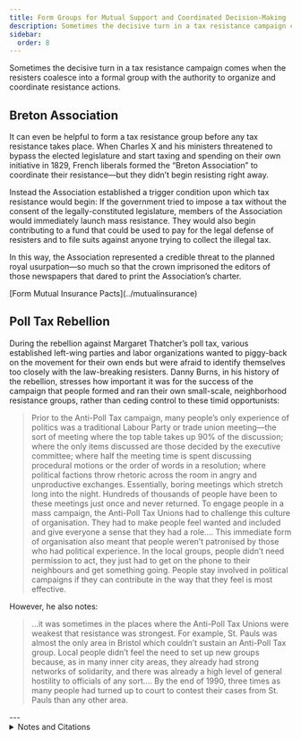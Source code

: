 ```yaml
---
title: Form Groups for Mutual Support and Coordinated Decision-Making
description: Sometimes the decisive turn in a tax resistance campaign comes when the resisters coalesce into a formal group with the authority to organize and coordinate resistance actions.
sidebar:
  order: 8
---
```


Sometimes the decisive turn in a tax resistance campaign comes when the resisters coalesce into a formal group with the authority to organize and coordinate resistance actions.

## <Badge text="Example" size="medium" /> Breton Association

It can even be helpful to form a tax resistance group before any tax resistance takes place.
When Charles X and his ministers threatened to bypass the elected legislature and start taxing and spending on their own initiative in 1829, French liberals formed the “Breton Association” to coordinate their resistance—but they didn’t begin resisting right away.

Instead the Association established a trigger condition upon which tax resistance would begin:
If the government tried to impose a tax without the consent of the legally-constituted legislature, members of the Association would immediately launch mass resistance.
They would also begin contributing to a fund that could be used to pay for the legal defense of resisters and to file suits against anyone trying to collect the illegal tax.

In this way, the Association represented a credible threat to the planned royal usurpation—so much so that the crown imprisoned the editors of those newspapers that dared to print the Association’s charter.

<Aside type="note" title="See also">
[Form Mutual Insurance Pacts](../mutualinsurance)
</Aside>

## <Badge text="Example" size="medium" /> Poll Tax Rebellion

During the rebellion against Margaret Thatcher’s poll tax, various established left-wing parties and labor organizations wanted to piggy-back on the movement for their own ends but were afraid to identify themselves too closely with the law-breaking resisters.
Danny Burns, in his history of the rebellion, stresses how important it was for the success of the campaign that people formed and ran their own small-scale, neighborhood resistance groups, rather than ceding control to these timid opportunists:

> Prior to the Anti-Poll Tax campaign, many people’s only experience of politics was a traditional Labour Party or trade union meeting—the sort of meeting where the top table takes up 90% of the discussion; where the only items discussed are those decided by the executive committee; where half the meeting time is spent discussing procedural motions or the order of words in a resolution; where political factions throw rhetoric across the room in angry and unproductive exchanges.
> Essentially, boring meetings which stretch long into the night.
> Hundreds of thousands of people have been to these meetings just once and never returned.
> To engage people in a mass campaign, the Anti-Poll Tax Unions had to challenge this culture of organisation.
> They had to make people feel wanted and included and give everyone a sense that they had a role.…
> This immediate form of organisation also meant that people weren’t patronised by those who had political experience.
> In the local groups, people didn’t need permission to act, they just had to get on the phone to their neighbours and get something going.
> People stay involved in political campaigns if they can contribute in the way that they feel is most effective.

However, he also notes:

> …it was sometimes in the places where the Anti-Poll Tax Unions were weakest that resistance was strongest.
> For example, St. Pauls was almost the only area in Bristol which couldn’t sustain an Anti-Poll Tax group.
> Local people didn’t feel the need to set up new groups because, as in many inner city areas, they already had strong networks of solidarity, and there was already a high level of general hostility to officials of any sort.…
> By the end of 1990, three times as many people had turned up to court to contest their cases from St. Pauls than any other area.

<Aside type="wikipedia" title="Wikipedia">
  <WikipediaBadge title="Poll tax (Great Britain)" />
  <WikipediaBadge title="Anti-Poll Tax Unions" />
</Aside>
---

<details>
<summary>Notes and Citations</summary>

* “History of Europe: Chapter VIII—France” <i>The Annual Register… of the Year 1829</i> (1830) p. 164
* Burns, Danny [<i>Poll Tax Rebellion</i>](https://libcom.org/library/chapter-6-after-poll-tax-what-left) AK Press (1992), pp. 189–91

</details>
